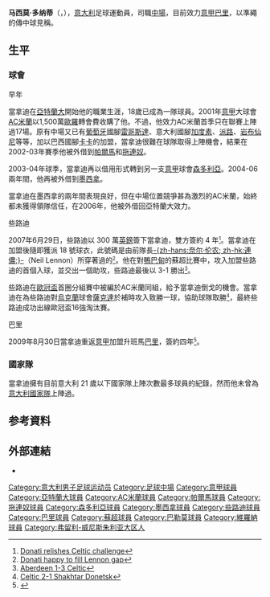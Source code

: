 {{noteTA
|G1=ACmilan
|G2=意甲|G3=蘇超
|T=zh-hans:马西莫·多纳蒂;zh-hk:馬西莫·當拿迪;zh-tw:馬西莫·多納蒂;
|1=zh-hans:多纳蒂;zh-hk:當拿迪;zh-tw:多納蒂;
|2=zh-hans:凯尔特人;zh-hk:些路迪;zh-tw:凱爾特人;
|3=zh-hans:鲁伊·科斯塔;zh-hk:雷哥斯達;zh-tw:魯伊·科斯塔;
|4=zh-hans:阿伯丁;zh-hk:鴨巴甸;zh-tw:阿伯丁;
|5=zh-hans:顿涅茨克矿工;zh-hk:薩克達;zh-tw:頓涅茨克礦工;
}}
{{Football player infobox|
| playername = 马西莫·多纳蒂<br />''Massimo Donati''
| image = [[File:Massimo_Donati.jpg|180px]]
| fullname = Massimo Donati
| nickname = 
| dateofbirth = {{birth date and age|1981|3|26}}
| cityofbirth = <br />[[塞德利亚诺|塞德格利亚诺]]（Sedegliano）
| countryofbirth = [[意大利|意大利]]
| height = {{height|m=1.86}}
| currentclub  = [[巴里体育俱乐部|巴里]]
| clubnumber  = 8
| position = 中場
| youthyears = 1998-99
| youthclubs = [[亞特蘭大足球俱樂部|亞特蘭大]]
| years = 1999-01 <br>2000-07 <br>2002-03 <br>2003 <br>2003-04 <br>2004-06 <br>2006-07 <br>2007-09<br>2009-
| clubs =  [[亞特蘭大足球俱樂部|亞特蘭大]] <br>[[AC米蘭|AC米蘭]] <br>→ [[帕尔玛足球俱乐部|帕爾馬]] <br>→ [[拖連奴|拖連奴]] <br>→ [[桑普多利亚足球俱乐部|森多利亞]] <br>→ [[梅西纳足球俱乐部|墨西拿]] <br>→ [[亞特蘭大足球俱樂部|亞特蘭大]] <br> [[凯尔特人足球俱乐部|些路迪]]<br>[[巴里体育俱乐部|巴里]]
| caps(goals) = 46 (2) <br>17 (0) <br>{{0}}7 (1) <br>17 (4) <br>19 (0) <br>67 (2) <br>32 (1) <br>31 (3)<br>{{0}}34 (2)
| nationalyears = 2000-03
| nationalteam = [[意大利國家足球隊|意大利U21]]
| nationalcaps(goals) = 26 (1)
| pcupdate = 2009年8月31日 (一) 11:14 (UTC)
| ntupdate = 2007.07.17
}}
'''马西莫·多纳蒂'''（{{lang-it|Massimo Donati}}，{{bd|1981年|3月26日|||Donati}}），[[意大利|意大利]]足球運動員，司職[[中場|中場]]，目前效力[[意甲|意甲]][[巴里体育俱乐部|巴里]]，以準繩的傳中球見稱。

==生平==
===球會===
;早年
當拿迪在[[亞特蘭大足球俱樂部|亞特蘭大]]開始他的職業生涯，18歲已成為一隊球員。2001年[[意甲|意甲]]大球會[[AC米蘭|AC米蘭]]以1,500萬[[歐羅|歐羅]]轉會費收購了他。不過，他效力AC米蘭首季只在聯賽上陣過17場。原有中場又已有[[葡萄牙國家足球隊|葡萄牙]]國腳[[雷哥斯達|雷哥斯達]]、意大利國腳[[加度素|加度素]]、[[派路|派路]]、[[馬西莫·安布羅西尼|岩布仙尼]]等等，加以巴西國腳[[卡卡|卡卡]]的加盟，當拿迪很難在球隊取得上陣機會，結果在2002-03年賽季他被外借到[[帕尔玛足球俱乐部|帕爾馬]]和[[都灵足球俱乐部|拖連奴]]。

2003-04年球季，當拿迪再以借用形式轉到另一支[[意甲|意甲]]球會[[桑普多利亚足球俱乐部|森多利亞]]。2004-06兩年間，他再被外借到[[梅西纳足球俱乐部|墨西拿]]。

當拿迪在墨西拿的兩年間表現良好，但在中場位置競爭甚為激烈的AC米蘭，始終都未獲得領隊信任，在2006年，他被外借回亞特蘭大效力。

;些路迪
2007年6月29日，些路迪以 300 萬[[英鎊|英鎊]]簽下當拿迪，雙方簽約 4 年<small><ref>[http://news.bbc.co.uk/sport2/hi/football/teams/c/celtic/6250944.stm Donati relishes Celtic challenge]</ref></small>。當拿迪在加盟後隨即獲派 18 號球衣，此號碼是由前隊長[[尼爾·連儂|-{zh-hans:奈尔·伦农; zh-hk:連儂;}-]]（Neil Lennon）所穿著過的<small><ref>[http://news.bbc.co.uk/sport2/hi/football/teams/c/celtic/6763341.stm Donati happy to fill Lennon gap]</ref></small>。他在對[[阿伯丁足球俱乐部|鴨巴甸]]的蘇超比賽中，攻入加盟些路迪的首個入球，並交出一個助攻，些路迪最後以 3-1 勝出<small><ref>[http://news.bbc.co.uk/sport2/hi/football/scot_prem/6949211.stm Aberdeen 1-3 Celtic]</ref></small>。

些路迪在[[歐冠盃|歐冠盃]]首圈分組賽中被編於AC米蘭同組，給予當拿迪倒戈的機會。當拿迪在為些路迪對[[烏克蘭|烏克蘭]]球會[[薩克達|薩克達]]於補時攻入致勝一球，協助球隊取勝<small><ref>[http://news.bbc.co.uk/sport2/hi/football/europe/7115381.stm Celtic 2-1 Shakhtar Donetsk]</ref></small>，最終些路迪成功出線歐冠盃16強淘汰賽。

;巴里
2009年8月30日當拿迪重返[[意甲|意甲]]加盟升班馬[[巴里体育俱乐部|巴里]]，簽約四年<small><ref>{{cite news |language=en |url=http://news.bbc.co.uk/sport2/hi/football/teams/c/celtic/8225760.stm |title=Bari secure Donati transfer deal |publisher=[[BBC|BBC]] Sport |date=2009-08-30 |accessdate=2009-08-31}}</ref></small>。

===國家隊===
當拿迪擁有目前意大利 21 歲以下國家隊上陣次數最多球員的紀錄，然而他未曾為[[意大利國家足球隊|意大利國家隊]]上陣過。

==参考資料==
{{reflist}}

==外部連結==
*{{soccerbase|id=25586|name=馬西莫·當拿迪}}

{{DEFAULTSORT:Donati, Massimo}}
[[Category:意大利男子足球运动员|Category:意大利男子足球运动员]]
[[Category:足球中場|Category:足球中場]]
[[Category:意甲球員|Category:意甲球員]]
[[Category:亞特蘭大球員|Category:亞特蘭大球員]]
[[Category:AC米蘭球員|Category:AC米蘭球員]]
[[Category:帕爾馬球員|Category:帕爾馬球員]]
[[Category:拖連奴球員|Category:拖連奴球員]]
[[Category:森多利亞球員|Category:森多利亞球員]]
[[Category:墨西拿球員|Category:墨西拿球員]]
[[Category:些路迪球員|Category:些路迪球員]]
[[Category:巴里球員|Category:巴里球員]]
[[Category:蘇超球員|Category:蘇超球員]]
[[Category:巴勒莫球員|Category:巴勒莫球員]]
[[Category:維羅納球員|Category:維羅納球員]]
[[Category:弗留利-威尼斯朱利亚大区人|Category:弗留利-威尼斯朱利亚大区人]]